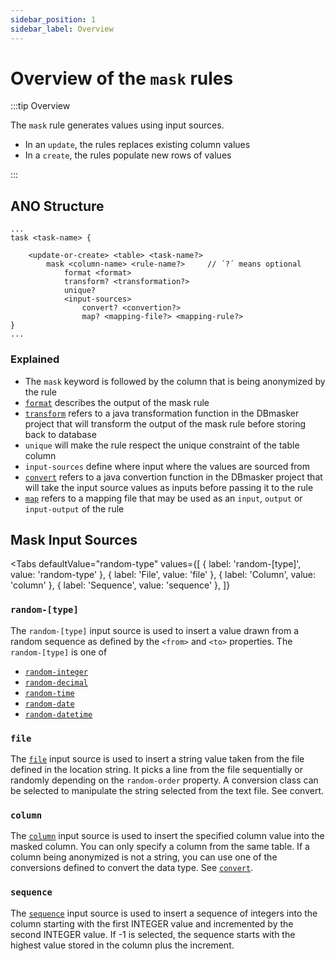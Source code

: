 ```yaml
---
sidebar_position: 1
sidebar_label: Overview
---
```



# Overview of the `mask` rules

:::tip Overview

The `mask` rule generates values using input sources.

- In an `update`, the rules replaces existing column values
- In a `create`, the rules populate new rows of values

:::

## ANO Structure

```ano
...
task <task-name> {

    <update-or-create> <table> <task-name?>
        mask <column-name> <rule-name?>     // ´?´ means optional
            format <format>
            transform? <transformation?>
            unique?
            <input-sources>
                convert? <convertion?>
                map? <mapping-file?> <mapping-rule?>
}
...
```

### Explained

- The `mask` keyword is followed by the column that is being anonymized by the rule
- [`format`](../format-output.mdx) describes the output of the mask rule
- [`transform`](../transform.mdx) refers to a java transformation function in the DBmasker project that will transform the output of the mask rule before storing back to database
- `unique` will make the rule respect the unique constraint of the table column
- `input-sources` define where input where the values are sourced from
- [`convert`](../convert.mdx) refers to a java convertion function in the DBmasker project that will take the input source values as inputs before passing it to the rule
- [`map`](../map.mdx) refers to a mapping file that may be used as an `input`, `output` or `input-output` of the rule

## Mask Input Sources

<Tabs
  defaultValue="random-type"
  values={[
    { label: 'random-[type]', value: 'random-type' },
    { label: 'File', value: 'file' },
	{ label: 'Column', value: 'column' },
	{ label: 'Sequence', value: 'sequence' },
  ]}
>

<TabItem value="random-type">

### `random-[type]`

The `random-[type]` input source is used to insert a value drawn from a
random sequence as defined by the `<from>` and `<to>` properties. The `random-[type]` is one of

- [`random-integer`](random-integer.mdx)
- [`random-decimal`](random-decimal.mdx)
- [`random-time`](random-time.mdx)
- [`random-date`](random-date.mdx)
- [`random-datetime`](random-datetime.mdx)

</TabItem>

<TabItem value="file">

### `file`

The [`file`](file.mdx) input source is used to insert a string value taken from the file defined in the location string.
It picks a line from the file sequentially or randomly depending on the `random-order` property.
A conversion class can be selected to manipulate the string selected from the text file. See convert.

</TabItem>

<TabItem value="column">

### `column`

The [`column`](column.mdx) input source is used to insert the specified column value into the masked column.
You can only specify a column from the same table. If a column being anonymized is not a string,
you can use one of the conversions defined to convert the data type. See [`convert`](../convert.mdx).

</TabItem>

<TabItem value="sequence">

### `sequence`

The [`sequence`](sequence) input source is used to insert a sequence of integers into the column starting with the first INTEGER value
and incremented by the second INTEGER value. If -1 is selected,
the sequence starts with the highest value stored in the column plus the increment.

</TabItem>

</Tabs>

